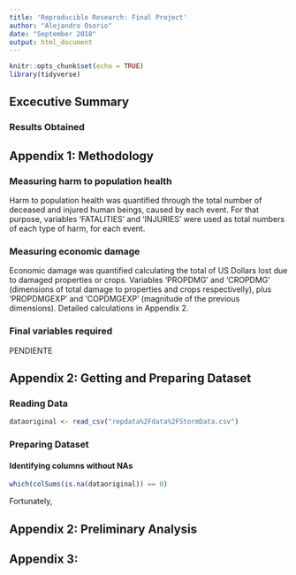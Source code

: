 ```yaml
---
title: 'Reproducible Research: Final Project'
author: "Alejandro Osorio"
date: "September 2018"
output: html_document
---
```


```r
knitr::opts_chunk$set(echo = TRUE)
library(tidyverse)
```

## Excecutive Summary

### Results Obtained

## Appendix 1: Methodology

### Measuring harm to population health

Harm to population health was quantified through the total number of deceased and injured human beings, caused by each event.  For that purpose, variables 'FATALITIES' and 'INJURIES' were used as total numbers of each type of harm, for each event.

### Measuring economic damage

Economic damage was quantified calculating the total of US Dollars lost due to damaged properties or crops.  Variables 'PROPDMG' and 'CROPDMG' (dimensions of total damage to properties and crops respectivelly), plus 'PROPDMGEXP' and 'COPDMGEXP' (magnitude of the previous dimensions).  Detailed calculations in Appendix 2.

### Final variables required

PENDIENTE

## Appendix 2: Getting and Preparing Dataset

### Reading Data
```r
dataoriginal <- read_csv("repdata%2Fdata%2FStormData.csv")
```

### Preparing Dataset

#### Identifying columns without NAs

```r
which(colSums(is.na(dataoriginal)) == 0)
```

Fortunately, 

## Appendix 2: Preliminary Analysis

## Appendix 3: 

